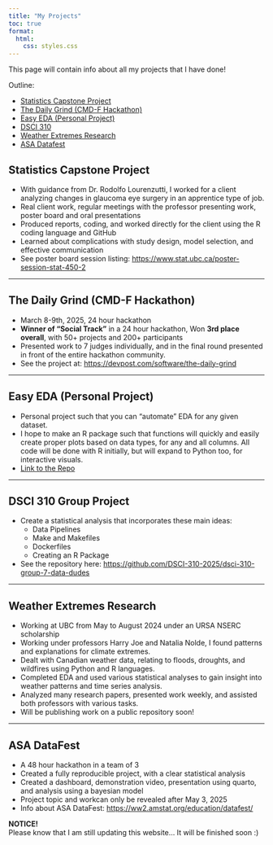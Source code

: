 ```yaml
---
title: "My Projects"
toc: true
format:
  html:
    css: styles.css
---
```


This page will contain info about all my projects that I have done!

Outline:

* [Statistics Capstone Project](#capstone)
* [The Daily Grind (CMD-F Hackathon)](#cmdf)
* [Easy EDA (Personal Project)](#easy)
* [DSCI 310](#reproducible)
* [Weather Extremes Research](#research)
* [ASA Datafest](#datafest)


## Statistics Capstone Project {#capstone}

* With guidance from Dr. Rodolfo Lourenzutti, I worked for a client analyzing changes in glaucoma eye surgery in an apprentice type of job.
* Real client work, regular meetings with the professor presenting work, poster board and oral presentations
* Produced reports, coding, and worked directly for the client using the R coding language and GitHub
* Learned about complications with study design, model selection, and effective communication
* See poster board session listing: <https://www.stat.ubc.ca/poster-session-stat-450-2>

---

## The Daily Grind (CMD-F Hackathon) {#cmdf}

* March 8-9th, 2025, 24 hour hackathon
* **Winner of “Social Track”** in a 24 hour hackathon, Won **3rd place overall**, with 50+ projects and 200+ participants
* Presented work to 7 judges individually, and in the final round presented in front of the entire hackathon community.
* See the project at: <https://devpost.com/software/the-daily-grind>

---

## Easy EDA (Personal Project) {#easy}

* Personal project such that you can “automate” EDA for any given dataset. 
* I hope to make an R package such that functions will quickly and easily create proper plots based on data types, for any and all columns. All code will be done with R initially, but will expand to Python too, for interactive visuals.
* [Link to the Repo](https://github.com/hlan22/easy_eda)


---

## DSCI 310 Group Project {#reproducible}

* Create a statistical analysis that incorporates these main ideas:
  * Data Pipelines
  * Make and Makefiles
  * Dockerfiles
  * Creating an R Package
* See the repository here: <https://github.com/DSCI-310-2025/dsci-310-group-7-data-dudes>

---

## Weather Extremes Research {#research}

* Working at UBC from May to August 2024 under an URSA NSERC scholarship
* Working under professors Harry Joe and Natalia Nolde, I found patterns and explanations for climate extremes. 
* Dealt with Canadian weather data, relating to floods, droughts, and wildfires using Python and R languages. 
* Completed EDA and used various statistical analyses to gain insight into weather patterns and time series analysis. 
* Analyzed many research papers, presented work weekly, and assisted both professors with various tasks.
* Will be publishing work on a public repository soon!

---

## ASA DataFest {#datafest}

* A 48 hour hackathon in a team of 3
* Created a fully reproducible project, with a clear statistical analysis
* Created a dashboard, demonstration video, presentation using quarto, and analysis using a bayesian model
* Project topic and workcan only be revealed after May 3, 2025
* Info about ASA DataFest: <https://ww2.amstat.org/education/datafest/>


:::: purplebox
::: center
**NOTICE!**\
Please know that I am still updating this website... It will be finished soon :)
:::
::::

